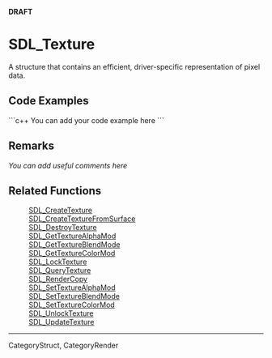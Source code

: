 <!-- pragma section-numbers off -->
<!-- pragma disable-camelcase -->
'''DRAFT'''

= SDL_Texture =
A structure that contains an efficient, driver-specific representation of pixel data.


== Code Examples ==
```c++
You can add your code example here
```

== Remarks ==
''You can add useful comments here''

== Related Functions ==
:[[SDL_CreateTexture]]
:[[SDL_CreateTextureFromSurface]]
:[[SDL_DestroyTexture]]
:[[SDL_GetTextureAlphaMod]]
:[[SDL_GetTextureBlendMode]]
:[[SDL_GetTextureColorMod]]
:[[SDL_LockTexture]]
:[[SDL_QueryTexture]]
:[[SDL_RenderCopy]]
:[[SDL_SetTextureAlphaMod]]
:[[SDL_SetTextureBlendMode]]
:[[SDL_SetTextureColorMod]]
:[[SDL_UnlockTexture]]
:[[SDL_UpdateTexture]]

----
Category<code></code>Struct, Category<code></code>Render
